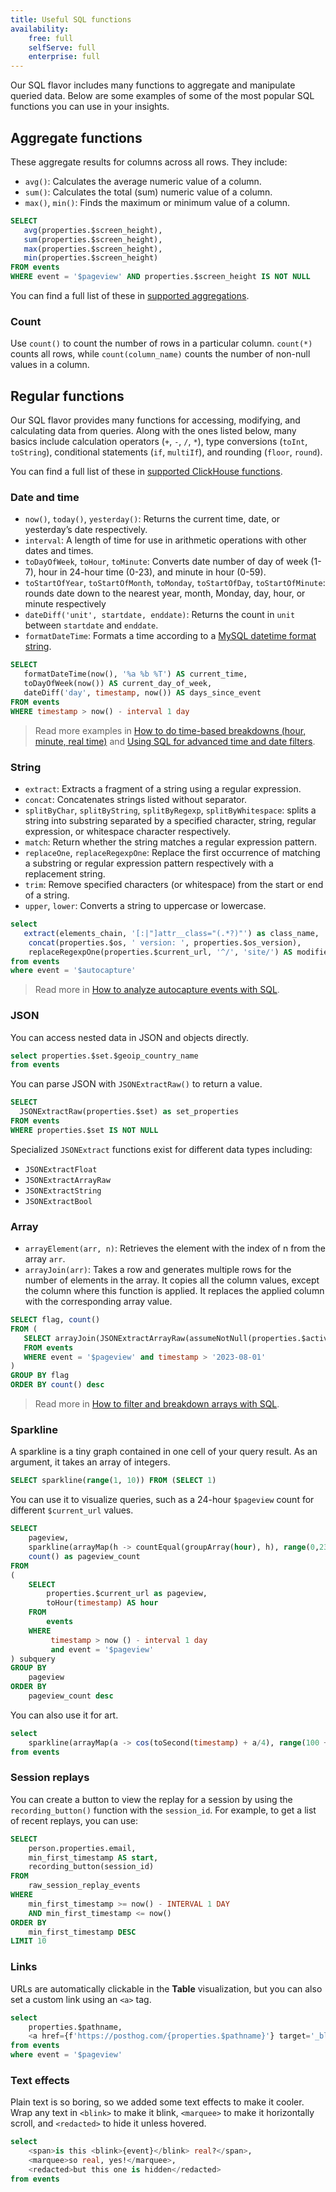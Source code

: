 ```yaml
---
title: Useful SQL functions
availability:
    free: full
    selfServe: full
    enterprise: full
---
```


Our SQL flavor includes many functions to aggregate and manipulate queried data. Below are some examples of some of the most popular SQL functions you can use in your insights. 

## Aggregate functions

These aggregate results for columns across all rows. They include:

- `avg()`: Calculates the average numeric value of a column.
- `sum()`: Calculates the total (sum) numeric value of a column.
- `max()`, `min()`: Finds the maximum or minimum value of a column.

```sql
SELECT 
   avg(properties.$screen_height), 
   sum(properties.$screen_height), 
   max(properties.$screen_height), 
   min(properties.$screen_height)
FROM events
WHERE event = '$pageview' AND properties.$screen_height IS NOT NULL
```

You can find a full list of these in [supported aggregations](/docs/sql/aggregations).

### Count

Use `count()` to count the number of rows in a particular column. `count(*)` counts all rows, while `count(column_name)` counts the number of non-null values in a column.

## Regular functions

Our SQL flavor provides many functions for accessing, modifying, and calculating data from queries. Along with the ones listed below, many basics include calculation operators (`+`, `-`, `/`, `*`), type conversions (`toInt`, `toString`), conditional statements (`if`, `multiIf`), and rounding (`floor`, `round`).

You can find a full list of these in [supported ClickHouse functions](/docs/sql/clickhouse-functions).

### Date and time

- `now()`, `today()`, `yesterday()`: Returns the current time, date, or yesterday’s date respectively.
- `interval`: A length of time for use in arithmetic operations with other dates and times.
- `toDayOfWeek`, `toHour`, `toMinute`: Converts date number of day of week (1-7), hour in 24-hour time (0-23), and minute in hour (0-59).
- `toStartOfYear`, `toStartOfMonth`, `toMonday`, `toStartOfDay`, `toStartOfMinute`: rounds date down to the nearest year, month, Monday, day, hour, or minute respectively
- `dateDiff('unit', startdate, enddate)`: Returns the count in `unit` between `startdate` and `enddate`.
- `formatDateTime`: Formats a time according to a [MySQL datetime format string](https://dev.mysql.com/doc/refman/8.0/en/date-and-time-functions.html#function_date-format).

```sql
SELECT 
   formatDateTime(now(), '%a %b %T') AS current_time,
   toDayOfWeek(now()) AS current_day_of_week,
   dateDiff('day', timestamp, now()) AS days_since_event
FROM events
WHERE timestamp > now() - interval 1 day
```

> Read more examples in [How to do time-based breakdowns (hour, minute, real time)](/tutorials/time-breakdowns) and [Using SQL for advanced time and date filters](/tutorials/hogql-date-time-filters).

### String

- `extract`: Extracts a fragment of a string using a regular expression.
- `concat`: Concatenates strings listed without separator.
- `splitByChar`, `splitByString`, `splitByRegexp`, `splitByWhitespace`: splits a string into substring separated by a specified character, string, regular expression, or whitespace character respectively.
- `match`: Return whether the string matches a regular expression pattern.
- `replaceOne`, `replaceRegexpOne`: Replace the first occurrence of matching a substring or regular expression pattern respectively with a replacement string.
- `trim`: Remove specified characters (or whitespace) from the start or end of a string.
- `upper`, `lower`: Converts a string to uppercase or lowercase.

```sql
select 
   extract(elements_chain, '[:|"]attr__class="(.*?)"') as class_name,
	concat(properties.$os, ' version: ', properties.$os_version),
	replaceRegexpOne(properties.$current_url, '^/', 'site/') AS modified_current_url
from events
where event = '$autocapture'
```

> Read more in [How to analyze autocapture events with SQL](/tutorials/hogql-autocapture).

### JSON

You can access nested data in JSON and objects directly.

```sql
select properties.$set.$geoip_country_name
from events
```

You can parse JSON with `JSONExtractRaw()` to return a value.

```sql
SELECT
  JSONExtractRaw(properties.$set) as set_properties
FROM events
WHERE properties.$set IS NOT NULL
```

Specialized `JSONExtract` functions exist for different data types including:

- `JSONExtractFloat`
- `JSONExtractArrayRaw`
- `JSONExtractString`
- `JSONExtractBool`

### Array

- `arrayElement(arr, n)`: Retrieves the element with the index of n from the array `arr`.
- `arrayJoin(arr)`: Takes a row and generates multiple rows for the number of elements in the array. It copies all the column values, except the column where this function is applied. It replaces the applied column with the corresponding array value.

```sql
SELECT flag, count()
FROM (
   SELECT arrayJoin(JSONExtractArrayRaw(assumeNotNull(properties.$active_feature_flags))) as flag
   FROM events
   WHERE event = '$pageview' and timestamp > '2023-08-01'
)
GROUP BY flag
ORDER BY count() desc
```

> Read more in [How to filter and breakdown arrays with SQL](/tutorials/array-filter-breakdown).

### Sparkline

A sparkline is a tiny graph contained in one cell of your query result. As an argument, it takes an array of integers.

```sql
SELECT sparkline(range(1, 10)) FROM (SELECT 1)
```

You can use it to visualize queries, such as a 24-hour `$pageview` count for different `$current_url` values.

```sql
SELECT
    pageview,
    sparkline(arrayMap(h -> countEqual(groupArray(hour), h), range(0,23))),
    count() as pageview_count
FROM
(
    SELECT
        properties.$current_url as pageview,
        toHour(timestamp) AS hour
    FROM
        events
    WHERE
         timestamp > now () - interval 1 day
         and event = '$pageview'
) subquery
GROUP BY
    pageview
ORDER BY
    pageview_count desc
```

You can also use it for art.

```sql
select 
    sparkline(arrayMap(a -> cos(toSecond(timestamp) + a/4), range(100 + 5 * toSecond(timestamp)))) 
from events
```

### Session replays

You can create a button to view the replay for a session by using the `recording_button()` function with the `session_id`. For example, to get a list of recent replays, you can use:

```sql
SELECT
    person.properties.email,
    min_first_timestamp AS start,
    recording_button(session_id)
FROM
    raw_session_replay_events
WHERE
    min_first_timestamp >= now() - INTERVAL 1 DAY
    AND min_first_timestamp <= now()
ORDER BY
    min_first_timestamp DESC
LIMIT 10
```

### Links

URLs are automatically clickable in the **Table** visualization, but you can also set a custom link using an `<a>` tag.

```sql
select 
    properties.$pathname,
    <a href={f'https://posthog.com/{properties.$pathname}'} target='_blank'>Link</a> as link
from events
where event = '$pageview'
```

### Text effects

Plain text is so boring, so we added some text effects to make it cooler. Wrap any text in `<blink>` to make it blink, `<marquee>` to make it horizontally scroll, and `<redacted>` to hide it unless hovered.

```sql
select
    <span>is this <blink>{event}</blink> real?</span>,
    <marquee>so real, yes!</marquee>,
    <redacted>but this one is hidden</redacted>
from events
```